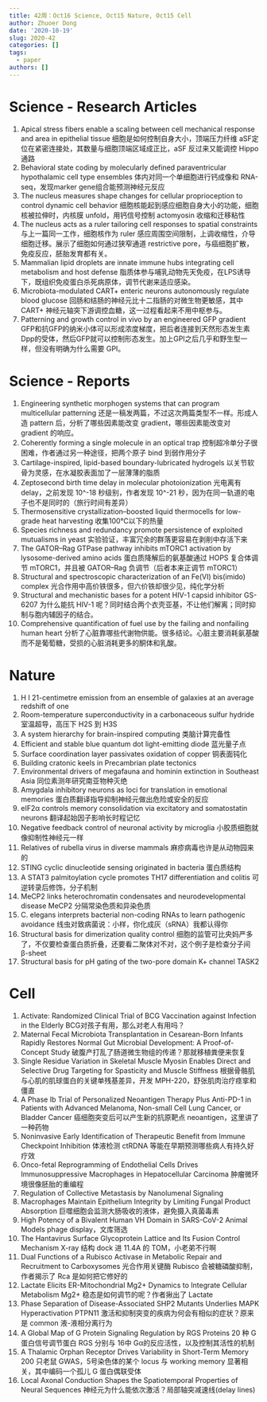 ```yaml
---
title: 42周：Oct16 Science, Oct15 Nature, Oct15 Cell
author: Zhuoer Dong
date: '2020-10-19'
slug: 2020-42
categories: []
tags:
  - paper
authors: []
---
```




# Science - Research Articles

1. Apical stress fibers enable a scaling between cell mechanical response and area in epithelial tissue
   细胞是如何控制自身大小，顶端压力纤维 aSF定位在紧密连接处，其数量与细胞顶端区域成正比，aSF 反过来又能调控 Hippo 通路
2. Behavioral state coding by molecularly defined paraventricular hypothalamic cell type ensembles
   体内对同一个单细胞进行钙成像和 RNA-seq，发现marker gene组合能预测神经元反应
3. The nucleus measures shape changes for cellular proprioception to control dynamic cell behavior
   细胞核能起到感应细胞自身大小的功能，细胞核被拉伸时，内核膜 unfold，用钙信号控制 actomyosin 收缩和迁移粘性
4. The nucleus acts as a ruler tailoring cell responses to spatial constraints
   与上一篇同一工作，细胞核作为 ruler 感应周围空间限制，上调收缩性，介导细胞迁移。展示了细胞如何通过狭窄通道  restrictive pore，与癌细胞扩散，免疫反应，胚胎发育都有关。
5. Mammalian lipid droplets are innate immune hubs integrating cell metabolism and host defense
   脂质体参与哺乳动物先天免疫，在LPS诱导下，既组织免疫蛋白杀死病原体，调节代谢来适应感染。
6. Microbiota-modulated CART+ enteric neurons autonomously regulate blood glucose
   回肠和结肠的神经元比十二指肠的对微生物更敏感，其中 CART+ 神经元轴突下游调控血糖，这一过程看起来不用中枢参与。
7. Patterning and growth control in vivo by an engineered GFP gradient
   GFP和抗GFP的纳米小体可以形成浓度梯度，把后者连接到天然形态发生素Dpp的受体，然后GFP就可以控制形态发生。加上GPI之后几乎和野生型一样，但没有明确为什么需要 GPI。



# Science - Reports

1. Engineering synthetic morphogen systems that can program multicellular patterning
   还是一稿发两篇，不过这次两篇类型不一样。形成人造 pattern 后，分析了哪些因素能改变 gradient，哪些因素能改变对 gradient 的响应。
2. Coherently forming a single molecule in an optical trap
   控制超冷单分子很困难，作者通过另一种途径，把两个原子 bind 到弱作用分子
3. Cartilage-inspired, lipid-based boundary-lubricated hydrogels
   以关节软骨为灵感，在水凝胶表面加了一层薄薄的脂质
4. Zeptosecond birth time delay in molecular photoionization
   光电离有delay，之前发现 10^-18 秒级别，作者发现 10^-21 秒，因为在同一轨道的电子也不是同时的（旅行时间有差异）
5. Thermosensitive crystallization–boosted liquid thermocells for low-grade heat harvesting
   收集100℃以下的热量
6. Species richness and redundancy promote persistence of exploited mutualisms in yeast
   实验验证，丰富冗余的群落更容易在剥削中存活下来
7. The GATOR–Rag GTPase pathway inhibits mTORC1 activation by lysosome-derived amino acids
   蛋白质降解后的氨基酸通过 HOPS 复合体调节 mTORC1，并且被 GATOR–Rag 负调节（后者本来正调节 mTORC1）
8. Structural and spectroscopic characterization of an Fe(VI) bis(imido) complex
   光合作用中高价铁很多，但六价铁却很少见，纯化学分析
9. Structural and mechanistic bases for a potent HIV-1 capsid inhibitor
   GS-6207 为什么能抗 HIV-1 呢？同时结合两个衣壳亚基，不让他们解离；同时抑制与胞内辅因子的结合。
10. Comprehensive quantification of fuel use by the failing and nonfailing human heart
   分析了心脏靠哪些代谢物供能。很多结论。心脏主要消耗氨基酸而不是葡萄糖，受损的心脏消耗更多的酮体和乳酸。




# Nature

01. H I 21-centimetre emission from an ensemble of galaxies at an average redshift of one
02. Room-temperature superconductivity in a carbonaceous sulfur hydride
    室温超导，高压下 H2S 到 H3S
03. A system hierarchy for brain-inspired computing
    类脑计算完备性
04. Efficient and stable blue quantum dot light-emitting diode
    蓝光量子点
05. Surface coordination layer passivates oxidation of copper
    铜表面钝化
06. Building cratonic keels in Precambrian plate tectonics
07. Environmental drivers of megafauna and hominin extinction in Southeast Asia
    同位素测年研究南亚物种灭绝
08. Amygdala inhibitory neurons as loci for translation in emotional memories
    蛋白质翻译指导抑制神经元做出危险或安全的反应
09. eIF2α controls memory consolidation via excitatory and somatostatin neurons
    翻译起始因子影响长时程记忆
10. Negative feedback control of neuronal activity by microglia
    小胶质细胞就像抑制性神经元一样
11. Relatives of rubella virus in diverse mammals
    麻疹病毒也许是从动物园来的
12. STING cyclic dinucleotide sensing originated in bacteria
    蛋白质结构
13. A STAT3 palmitoylation cycle promotes TH17 differentiation and colitis
    可逆转录后修饰，分子机制
14. MeCP2 links heterochromatin condensates and neurodevelopmental disease
    MeCP2 分隔常染色质和异染色质
15. C. elegans interprets bacterial non-coding RNAs to learn pathogenic avoidance
    线虫对致病菌说：小样，你化成灰（sRNA）我都认得你
16. Structural basis for dimerization quality control
    细胞的监管可比央妈严多了，不仅要检查蛋白质折叠，还要看二聚体对不对，这个例子是检查分子间 β-sheet
17. Structural basis for pH gating of the two-pore domain K+ channel TASK2



# Cell

01. Activate: Randomized Clinical Trial of BCG Vaccination against Infection in the Elderly
    BCG对孩子有用，那么对老人有用吗？
02. Maternal Fecal Microbiota Transplantation in Cesarean-Born Infants Rapidly Restores Normal Gut Microbial Development: A Proof-of-Concept Study
    破腹产打乱了肠道微生物组的传递？那就移植粪便来恢复
03. Single Residue Variation in Skeletal Muscle Myosin Enables Direct and Selective Drug Targeting for Spasticity and Muscle Stiffness
    根据骨骼肌与心肌的肌球蛋白的关键单残基差异，开发 MPH-220，舒张肌肉治疗痉挛和僵直
04. A Phase Ib Trial of Personalized Neoantigen Therapy Plus Anti-PD-1 in Patients with Advanced Melanoma, Non-small Cell Lung Cancer, or Bladder Cancer
    癌细胞突变后可以产生新的抗原靶点 neoantigen，这里讲了一种药物
05. Noninvasive Early Identification of Therapeutic Benefit from Immune Checkpoint Inhibition
    体液检测 ctRDNA 等能在早期预测哪些病人有持久好疗效
06. Onco-fetal Reprogramming of Endothelial Cells Drives Immunosuppressive Macrophages in Hepatocellular Carcinoma
    肿瘤微环境很像胚胎的重编程
07. Regulation of Collective Metastasis by Nanolumenal Signaling
08. Macrophages Maintain Epithelium Integrity by Limiting Fungal Product Absorption
    巨噬细胞会监测大肠吸收的液体，避免摄入真菌毒素
09. High Potency of a Bivalent Human VH Domain in SARS-CoV-2 Animal Models
    phage display，文库筛选
10. The Hantavirus Surface Glycoprotein Lattice and Its Fusion Control Mechanism
    X-ray 结构 dock 进 11.4A 的 TOM，小老弟不行啊
11. Dual Functions of a Rubisco Activase in Metabolic Repair and Recruitment to Carboxysomes
    光合作用关键酶 Rubisco 会被糖磷酸抑制，作者揭示了 Rca 是如何把它修好的
12. Lactate Elicits ER-Mitochondrial Mg2+ Dynamics to Integrate Cellular Metabolism
    Mg2+ 稳态是如何调节的呢？作者揪出了 Lactate 
13. Phase Separation of Disease-Associated SHP2 Mutants Underlies MAPK Hyperactivation
    PTPN11 激活和抑制突变的疾病为何会有相似的症状？原来是 common 液-液相分离行为
14. A Global Map of G Protein Signaling Regulation by RGS Proteins
    20 种 G蛋白信号调节蛋白 RGS 分别与 16中 Gα的反应活性，以及控制其活性的机制
15. A Thalamic Orphan Receptor Drives Variability in Short-Term Memory
    200 只老鼠 GWAS，5号染色体的某个 locus 与 working memory 显著相关，其中编码一个孤儿 G 蛋白偶联受体
16. Local Axonal Conduction Shapes the Spatiotemporal Properties of Neural Sequences
    神经元为什么能依次激活？局部轴突减速线(delay lines)
